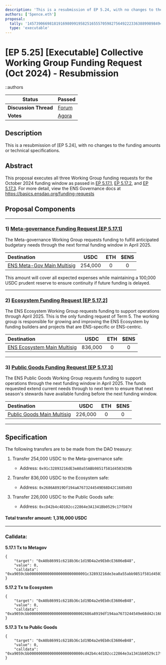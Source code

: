 ```yaml
---
description: 'This is a resubmission of EP 5.24, with no changes to the funding amounts or technical specifications.'
authors: ['5pence.eth']
proposal:
  tally: '14573906698181916980991958251655570598275649222336388998984945658874299918898'
  type: 'executable'
---
```


# [EP 5.25] [Executable] Collective Working Group Funding Request (Oct 2024) - Resubmission

::authors

| **Status**            | Passed                                                                                                                         |
| --------------------- | ------------------------------------------------------------------------------------------------------------------------------ |
| **Discussion Thread** | [Forum](https://discuss.ens.domains/t/ep-5-25-executable-collective-working-group-funding-request-oct-2024-resubmission/19847) |
| **Votes**             | [Agora](https://agora.ensdao.org/proposals/14573906698181916980991958251655570598275649222336388998984945658874299918898)      |

## Description

This is a resubmission of [EP 5.24], with no changes to the funding amounts or technical specifications.

## Abstract

This proposal executes all three Working Group funding requests for the October 2024 funding window as passed in [EP 5.17.1](https://discuss.ens.domains/t/5-17-1-social-funding-request-ens-meta-governance-working-group-term-5-oct-window/19677), [EP 5.17.2](https://discuss.ens.domains/t/5-17-2-social-funding-request-ens-ecosystem-working-group/19678), and [EP 5.17.3](https://discuss.ens.domains/t/5-17-3-social-funding-request-ens-public-goods-working-group/19679). For more detail, view the ENS Governance docs at https://basics.ensdao.org/funding-requests

## Proposal Components

---

### 1) [Meta-governance Funding Request [EP 5.17.1]](https://discuss.ens.domains/t/5-17-1-social-funding-request-ens-meta-governance-working-group-term-5-oct-window/19677)

The Meta-governance Working Group requests funding to fulfill anticipated budgetary needs through the next formal funding window in April 2025.

| Destination                                                                                           |  USDC   | ETH | $ENS |
| :---------------------------------------------------------------------------------------------------- | :-----: | :-: | :--: |
| [ENS Meta-Gov Main Multisig](https://etherscan.io/address/0x91c32893216dE3eA0a55ABb9851f581d4503d39b) | 254,000 |  0  |  0   |

This amount will cover all expected expenses while maintaining a 100,000 USDC prudent reserve to ensure continuity if future funding is delayed.

---

### 2) [Ecosystem Funding Request [EP 5.17.2]](https://discuss.ens.domains/t/5-17-2-social-funding-request-ens-ecosystem-working-group/19678)

The ENS Ecosystem Working Group requests funding to support operations through April 2025. This is the only funding request of Term 5. The working group is responsible for growing and improving the ENS Ecosystem by funding builders and projects that are ENS-specific or ENS-centric.

| Destination                                                                                            |  USDC   | ETH | $ENS |
| :----------------------------------------------------------------------------------------------------- | :-----: | :-: | :--: |
| [ENS Ecosystem Main Multisig](https://etherscan.io/address/0x2686a8919df194aa7673244549e68d42c1685d03) | 836,000 |  0  |  0   |

---

### 3) [Public Goods Funding Request [EP 5.17.3]](https://discuss.ens.domains/t/5-17-3-social-funding-request-ens-public-goods-working-group/19679)

The ENS Public Goods Working Group requests funding to support operations through the next funding window in April 2025. The funds requested extend current needs through to next term to ensure that next season's stewards have available funding before the next funding window.

| Destination                                                                                           |  USDC   | ETH | $ENS |
| :---------------------------------------------------------------------------------------------------- | :-----: | :-: | :--: |
| [Public Goods Main Multisig](https://etherscan.io/address/0xcD42b4c4D102cc22864e3A1341Bb0529c17fD87d) | 226,000 |  0  |  0   |

---

## Specification

The following transfers are to be made from the DAO treasury:

1. Transfer 254,000 USDC to the Meta-governance safe:

   - Address: `0x91c32893216dE3eA0a55ABb9851f581d4503d39b`

2. Transfer 836,000 USDC to the Ecosystem safe:

   - Address: `0x2686A8919Df194aA7673244549E68D42C1685d03`

3. Transfer 226,000 USDC to the Public Goods safe:
   - Address: `0xcD42b4c4D102cc22864e3A1341Bb0529c17fD87d`

#### Total transfer amount: 1,316,000 USDC

---

### Calldata:

**5.17.1 Tx to Metagov**

```
{
    "target": "0xA0b86991c6218b36c1d19D4a2e9Eb0cE3606eB48",
    "value": 0,
    "calldata": "0xa9059cbb00000000000000000000000091c32893216de3ea0a55abb9851f581d4503d39b0000000000000000000000000000000000000000000000000000003b23946c00"
}
```

**5.17.2 Tx to Ecosystem**

```
{
    "target": "0xA0b86991c6218b36c1d19D4a2e9Eb0cE3606eB48",
    "value": 0,
    "calldata": "0xa9059cbb0000000000000000000000002686a8919df194aa7673244549e68d42c1685d03000000000000000000000000000000000000000000000000000000c2a57ba800"
}
```

**5.17.3 Tx to Public Goods**

```
{
    "target": "0xA0b86991c6218b36c1d19D4a2e9Eb0cE3606eB48",
    "value": 0,
    "calldata": "0xa9059cbb000000000000000000000000cd42b4c4d102cc22864e3a1341bb0529c17fd87d000000000000000000000000000000000000000000000000000000349ea65400"
}
```
